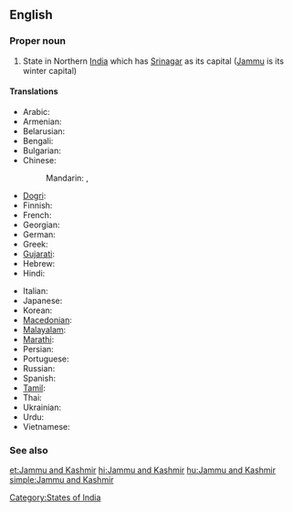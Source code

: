 ==English==
{{wikipedia}}

===Proper noun===
{{en-proper noun|sg=[[Jammu]] and [[Kashmir]]}}

# State in Northern [[India]] which has [[Srinagar]] as its capital ([[Jammu]] is its winter capital)

====Translations====
{{trans-top|Jammu and Kashmir}}
* Arabic: {{t|ar|جامو وكشمير|m|tr=jaamuu wa-kashmiir}}
* Armenian: {{t-|hy|Ջամմու և Քաշմիր|tr=J̌ammu ev K’ašmir}}
* Belarusian: {{t|be|Джаму і Кашмір|tr=Džámu i Kašmír|xs=Belarusian}}
* Bengali: {{t|bn|জম্মু ও কাশ্মীর|sc=Beng|xs=Bengali}}
* Bulgarian: {{t|bg|Джаму и Кашмир|tr=Džámu i Kašmír}}
* Chinese:
*: Mandarin: {{t|cmn|查謨-克什米爾邦|sc=Hani}},  {{t|cmn|查谟-克什米尔邦|tr=Chámó-Kèshímǐ'ěr-bāng|sc=Hani}}
* [[Dogri]]: {{tø|doi|जम्मू और कश्मीर}}
* Finnish: {{t-|fi|Jammu ja Kashmir}}
* French: {{t|fr|Jammu-et-Cachemire}}
* Georgian: {{t|ka|ჯამუ და ქაშმირი|sc=Geor|xs=Georgian}}
* German: {{t|de|Jammu und Kashmir}}
* Greek: {{t|el|Τζαμού και Κασμίρ|tr=Tzamoú kai Kasmír}}
* [[Gujarati]]: {{t|gu|જમ્મુ અને કાશ્મીર|sc=Gujr|xs=Gujarati}}
* Hebrew: {{t|he|ג'אמו וקשמיר}}
* Hindi: {{t+|hi|जम्मू और कश्मीर|tr=jammū aur kaśmīr|xs=Hindi}}
{{trans-mid}}
* Italian: {{t|it|Jammu e Kashmir}}
* Japanese: {{t|ja|ジャンムー・カシミール州|tr=Janmū-Kashimīru-shū}}
* Korean: {{t|ko|잠무 카슈미르 주|tr=Jammu Kasyumireu ju|sc=Hang}}
* [[Macedonian]]: {{t|mk|Џаму-Кашмир|tr=Džámu-Kašmír}}
* [[Malayalam]]: {{t|ml|ജമ്മു-കശ്മീര്|sc=Mlym|xs=Malayalam}}
* [[Marathi]]: {{t|mr|जम्मू आणि काश्मीर|sc=Deva|xs=Marathi}}
* Persian: {{t|fa|جامو و کشمیر|xs=Persian}}
* Portuguese: {{t|pt|Jammu e Caxemira}}
* Russian: {{t|ru|Джамму и Кашмир|tr=Džámmu i Kašmír}}
* Spanish: {{t|es|Jammu y Cachemira}}
* [[Tamil]]: {{t|ta|சம்மு காசுமீர்|xs=Tamil}}
* Thai: {{t|th|รัฐชัมมูและกัศมีร์|tr=rát cham-moo láe gàt-mee}}
* Ukrainian: {{t|uk|Джамму й Кашмір|tr=Džámmu j Kašmír|xs=Ukrainian}}
* Urdu: {{t|ur|جموں اور کشمیر|tr=jammū aur kaśmīr|xs=Urdu}}
* Vietnamese: {{t|vi|Jammu và Kashmir|xs=Vietnamese}}
{{trans-bottom}}

===See also===
{{list|en|states of India}}

[[Category:States of India]]

[[et:Jammu and Kashmir]]
[[hi:Jammu and Kashmir]]
[[hu:Jammu and Kashmir]]
[[simple:Jammu and Kashmir]]